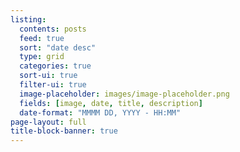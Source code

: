 ```yaml
---
listing:
  contents: posts
  feed: true
  sort: "date desc"
  type: grid
  categories: true
  sort-ui: true
  filter-ui: true
  image-placeholder: images/image-placeholder.png
  fields: [image, date, title, description]
  date-format: "MMMM DD, YYYY - HH:MM"
page-layout: full
title-block-banner: true
---
```

